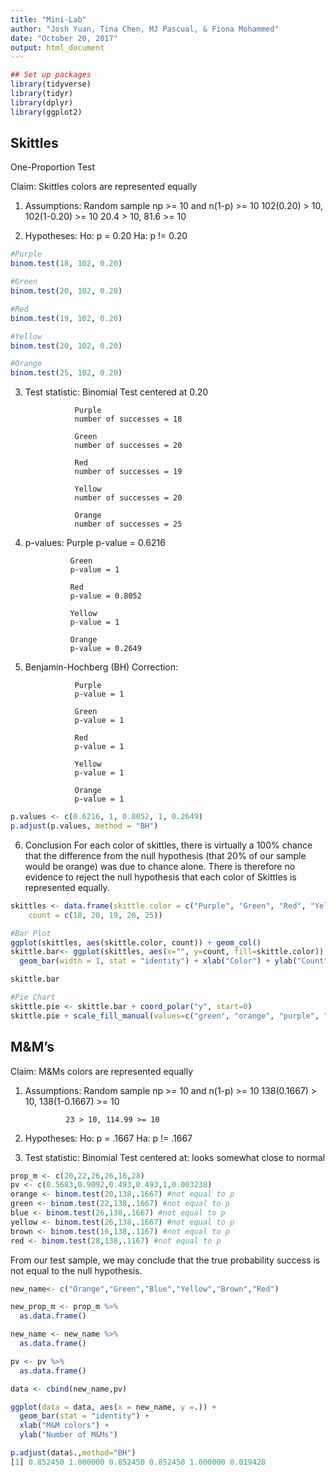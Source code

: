 ```yaml
---
title: "Mini-Lab"
author: "Josh Yuan, Tina Chen, MJ Pascual, & Fiona Mohammed"
date: "October 20, 2017"
output: html_document
---
```

```r
## Set up packages
library(tidyverse)
library(tidyr)
library(dplyr)
library(ggplot2)

```

## Skittles

One-Proportion Test

Claim: Skittles colors are represented equally

1. Assumptions: Random sample
                np >= 10 and n(1-p) >= 10
                102(0.20) > 10, 102(1-0.20) >= 10
                20.4 > 10, 81.6 >= 10
                
2. Hypotheses: Ho: p  = 0.20
               Ha: p != 0.20
               
```r
#Purple
binom.test(18, 102, 0.20)

#Green
binom.test(20, 102, 0.20)

#Red
binom.test(19, 102, 0.20)

#Yellow
binom.test(20, 102, 0.20)

#Orange
binom.test(25, 102, 0.20)
```

               
3. Test statistic: Binomial Test
                   centered at 0.20
                  
                  Purple
                  number of successes = 18
                   
                  Green
                  number of successes = 20
                   
                  Red
                  number of successes = 19
                   
                  Yellow
                  number of successes = 20
                   
                  Orange
                  number of successes = 25
                  
                  
 4. p-values:
                  Purple
                  p-value = 0.6216
                   
                  Green
                  p-value = 1
                   
                  Red
                  p-value = 0.8052
                   
                  Yellow
                  p-value = 1
                   
                  Orange
                  p-value = 0.2649


5. Benjamin-Hochberg (BH) Correction:

                  Purple
                  p-value = 1
                   
                  Green
                  p-value = 1
                   
                  Red
                  p-value = 1
                   
                  Yellow
                  p-value = 1
                   
                  Orange
                  p-value = 1


```r
p.values <- c(0.6216, 1, 0.8052, 1, 0.2649)
p.adjust(p.values, method = "BH")
```


 6. Conclusion
   For each color of skittles, there is virtually a 100% chance that the difference from the null hypothesis (that 20% of our sample would be orange) was due to chance alone. There is therefore no evidence to reject the null hypothesis that each color of Skittles is represented equally.


```r
skittles <- data.frame(skittle.color = c("Purple", "Green", "Red", "Yellow", "Orange"),
    count = c(18, 20, 19, 20, 25))

#Bar Plot
ggplot(skittles, aes(skittle.color, count)) + geom_col()
skittle.bar<- ggplot(skittles, aes(x="", y=count, fill=skittle.color)) +
  geom_bar(width = 1, stat = "identity") + xlab("Color") + ylab("Count")

skittle.bar

#Pie Chart
skittle.pie <- skittle.bar + coord_polar("y", start=0)
skittle.pie + scale_fill_manual(values=c("green", "orange", "purple", "red", "yellow"))
```

## M&M's

Claim: M&Ms colors are represented equally

1. Assumptions: Random sample
                np >= 10 and n(1-p) >= 10
                138(0.1667) > 10, 138(1-0.1667) >= 10
                
                23 > 10, 114.99 >= 10

2. Hypotheses: 
        Ho: p  = .1667
        Ha: p != .1667

3. Test statistic: 
        Binomial Test
        centered at: 
            looks somewhat close to normal

```r
prop_m <- c(20,22,26,26,16,28)
pv <- c(0.5683,0.9092,0.493,0.493,1,0.003238)
orange <- binom.test(20,138,.1667) #not equal to p
green <- binom.test(22,138,.1667) #not equal to p
blue <- binom.test(26,138,.1667) #not equal to p
yellow <- binom.test(26,138,.1667) #not equal to p
brown <- binom.test(16,138,.1167) #not equal to p
red <- binom.test(28,138,.1167) #not equal to p
```

From our test sample, we may conclude that the true probability success is not equal to the null hypothesis. 

``` r
new_name<- c("Orange","Green","Blue","Yellow","Brown","Red")

new_prop_m <- prop_m %>% 
  as.data.frame()

new_name <- new_name %>% 
  as.data.frame()

pv <- pv %>% 
  as.data.frame()

data <- cbind(new_name,pv)

ggplot(data = data, aes(x = new_name, y =.)) +
  geom_bar(stat = "identity") +
  xlab("M&M colors") +
  ylab("Number of M&Ms")

p.adjust(data$.,method="BH")
[1] 0.852450 1.000000 0.852450 0.852450 1.000000 0.019428

```


